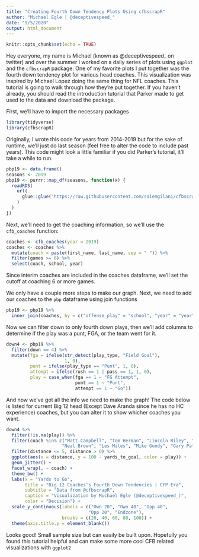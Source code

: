 ```yaml
---
title: "Creating Fourth Down Tendency Plots Using cfbscrapR"
author: "Michael Egle | @deceptivespeed_"
date: "9/5/2020"
output: html_document
---
```


```r
knitr::opts_chunk$set(echo = TRUE)
```

Hey everyone, my name is Michael (known as @deceptivespeed_ on twitter) and over the summer I worked on a daily series of plots using ```ggplot``` and the ```cfbscrapR``` package. One of my favorite plots I put together was the fourth down tendency plot for various head coaches. This visualization was inspired by Michael Lopez doing the same thing for NFL coaches. This tutorial is going to walk through how they're put together. If you haven't already, you should read the introduction tutorial that Parker made to get used to the data and download the package.

First, we'll have to import the necessary packages
```r
library(tidyverse)
library(cfbscrapR)
```


Originally, I wrote this code for years from 2014-2019 but for the sake of runtime, we'll just do last season (feel free to alter the code to include past years). This code might look a little familiar if you did Parker's tutorial, it'll take a while to run.
```r
pbp19 <- data.frame()
seasons <- 2019
pbp19 <- purrr::map_df(seasons, function(x) {
  readRDS(
    url(
      glue::glue("https://raw.githubusercontent.com/saiemgilani/cfbscrapR-data/master/data/rds/pbp_players_pos_{x}.rds")
    )
  )
})

```

Next, we'll need to get the coaching information, so we'll use the ```cfb_coaches``` function:
```r
coaches <- cfb_coaches(year = 2019)
coaches <- coaches %>%
  mutate(coach = paste(first_name, last_name, sep = " ")) %>%
  filter(games >= 6) %>%
  select(coach, school, year)
```

Since interim coaches are included in the coaches dataframe, we'll set the cutoff at coaching 6 or more games.

We only have a couple more steps to make our graph. Next, we need to add our coaches to the ```pbp``` dataframe using join functions
```r
pbp19 <- pbp19 %>%
  inner_join(coaches, by = c("offense_play" = "school", "year" = "year"))
```

Now we can filter down to only fourth down plays, then we'll add columns to determine if the play was a punt, FGA, or the team went for it.
```r
down4 <- pbp19 %>%
  filter(down == 4) %>%
  mutate(fga = ifelse(str_detect(play_type, "Field Goal"),
                      1, 0),
         punt = ifelse(play_type == "Punt", 1, 0),
         attempt = ifelse(rush == 1 | pass == 1, 1, 0),
         play = case_when(fga == 1 ~ "FG Attempt",
                          punt == 1 ~ "Punt",
                          attempt == 1 ~ "Go"))
```

And now we've got all the info we need to make the graph! The code below is listed for current Big 12 head (Except Dave Aranda since he has no HC experience) coaches, but you can alter it to show whicher coaches you want.
```r
down4 %>%
  filter(!is.na(play)) %>%
  filter(coach %in% c("Matt Campbell", "Tom Herman", "Lincoln Riley", "Chris Klieman", "Matt Wells",
                     "Neal Brown", "Les Miles", "Mike Gundy", "Gary Patterson", "Matt Rhule")) %>%
  filter(distance <= 5, distance > 0) %>%
  ggplot(aes(x = distance, y = 100 - yards_to_goal, color = play)) +
  geom_jitter() +
  facet_wrap(. ~ coach) +
  theme_bw() +
  labs(x = "Yards to Go",
       title = "Big 12 Coaches's Fourth Down Tendencies | CFP Era",
       subtitle = "Data from @cfbscrapR",
       caption = "Visualization by Michael Egle (@deceptivespeed_)",
       color = "Decision") +
  scale_y_continuous(labels = c("Own 20", "Own 40", "Opp 40",
                               "Opp 20", "Endzone"),
                     breaks = c(20, 40, 60, 80, 100)) +
  theme(axis.title.y = element_blank())
```

Looks good! Small sample size but can easily be built upon. Hopefully you found this tutorial helpful and can make some more cool CFB related visualizations with ```ggplot2```